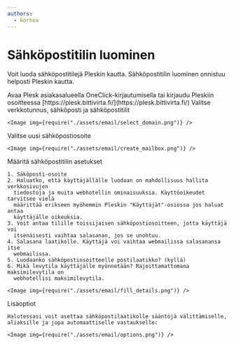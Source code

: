 ```yaml
---
authors:
  - korhox
---
```


# Sähköpostitilin luominen

Voit luoda sähköpostitilejä Pleskin kautta. Sähköpostitilin luominen onnistuu
helposti Pleskin kautta.

<Stepper>
  <Step>
    Avaa Plesk asiakasalueella OneClick-kirjautumisella tai kirjaudu Pleskiin
    osoitteessa [https://plesk.bittivirta.fi/](https://plesk.bittivirta.fi/)
  </Step>
  <Step>
    Valitse verkkotunnus, sähköposti ja sähköpostitilit

    <Image img={require("./assets/email/select_domain.png")} />
  </Step>
  <Step>
    Valitse uusi sähköpostiosoite

    <Image img={require("./assets/email/create_mailbox.png")} />
  </Step>
  <Step>
    Määritä sähköpostitilin asetukset

    1. Säköposti-osoite
    2. Haluatko, että käyttäjällälle luodaan on mahdollisuus hallita verkkosivujen
      tiedostoja ja muita webhotellin ominaisuuksia. Käyttöoikeudet tarvitsee vielä
      määrittää erikseen myöhemmin Pleskin "Käyttäjät"-osiossa jos haluat antaa
      käyttäjälle oikeuksia.
    3. Voit antaa tilille toissijaisen sähköpostiosoitteen, jotta käyttäjä voi
      itsenäisesti vaihtaa salasanan, jos se unohtuu.
    4. Salasana laatikolle. Käyttäjä voi vaihtaa webmailissa salasanansa itse
      webmailissa.
    5. Luodaanko sähköpostiosoitteelle postilaatikko? (kyllä)
    6. Mikä levytila käyttäjälle myönnetään? Rajoittamattomana maksimilevytila on
      webhotellisi maksimilevytila.

    <Image img={require("./assets/email/fill_details.png")} />
  </Step>
  <Step>
    Lisäoptiot

    Halutessasi voit asettaa sähköpostilaatikolle sääntöjä välittämiselle,
    aliaksille ja jopa automaattiselle vastaukselle:

    <Image img={require("./assets/email/options.png")} />
  </Step>
</Stepper>
